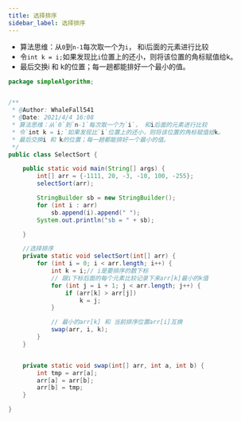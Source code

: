 ```yaml
---
title: 选择排序
sidebar_label: 选择排序
---
```


 * 算法思维：从`0`到`n-1`每次取一个为`i`， 和i后面的元素进行比较
 * 令`int k = i;`如果发现比`i`位置上的还小，则将该位置的角标赋值给k。
 * 最后交换i 和 k的位置；每一趟都能排好一个最小的值。

```java
package simpleAlgorithm;


/**
 * @Author: WhaleFall541
 * @Date: 2021/4/4 16:08
 * 算法思维：从`0`到`n-1`每次取一个为`i`， 和i后面的元素进行比较
 * 令`int k = i;`如果发现比`i`位置上的还小，则将该位置的角标赋值给k。
 * 最后交换i 和 k的位置；每一趟都能排好一个最小的值。
 */
public class SelectSort {

    public static void main(String[] args) {
        int[] arr = {-1111, 20, -3, -10, 100, -255};
        selectSort(arr);

        StringBuilder sb = new StringBuilder();
        for (int i : arr)
            sb.append(i).append(" ");
        System.out.println("sb = " + sb);

    }

    //选择排序
    private static void selectSort(int[] arr) {
        for (int i = 0; i < arr.length; i++) {
            int k = i;// i是要排序的数下标
            // 跟i下标后面的每个元素比较记录下来arr[k]最小的k值
            for (int j = i + 1; j < arr.length; j++) {
                if (arr[k] > arr[j])
                    k = j;
            }

            // 最小的arr[k] 和 当前排序位置arr[i]互换
            swap(arr, i, k);
        }
    }


    private static void swap(int[] arr, int a, int b) {
        int tmp = arr[a];
        arr[a] = arr[b];
        arr[b] = tmp;
    }

}
```



<TailProtocal />
